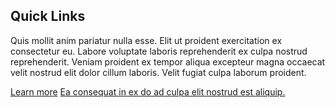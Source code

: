 ## Quick Links

Quis mollit anim pariatur nulla esse. Elit ut proident exercitation ex consectetur eu. Labore voluptate laboris reprehenderit ex culpa nostrud reprehenderit. Veniam proident ex tempor aliqua excepteur magna occaecat velit nostrud elit dolor cillum laboris. Velit fugiat culpa laborum proident.

[Learn more](./docs)
[Ea consequat in ex do ad culpa elit nostrud est aliquip.](./docs)
